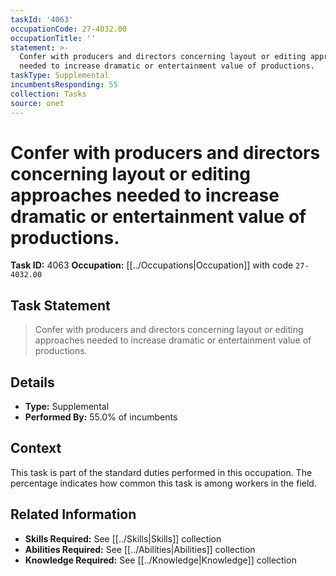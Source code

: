 ```yaml
---
taskId: '4063'
occupationCode: 27-4032.00
occupationTitle: ''
statement: >-
  Confer with producers and directors concerning layout or editing approaches
  needed to increase dramatic or entertainment value of productions.
taskType: Supplemental
incumbentsResponding: 55
collection: Tasks
source: onet
---
```

# Confer with producers and directors concerning layout or editing approaches needed to increase dramatic or entertainment value of productions.

**Task ID:** 4063
**Occupation:** [[../Occupations|Occupation]] with code `27-4032.00`

## Task Statement

> Confer with producers and directors concerning layout or editing approaches needed to increase dramatic or entertainment value of productions.

## Details

- **Type:** Supplemental
- **Performed By:** 55.0% of incumbents

## Context

This task is part of the standard duties performed in this occupation. The percentage indicates how common this task is among workers in the field.

## Related Information

- **Skills Required:** See [[../Skills|Skills]] collection
- **Abilities Required:** See [[../Abilities|Abilities]] collection
- **Knowledge Required:** See [[../Knowledge|Knowledge]] collection

